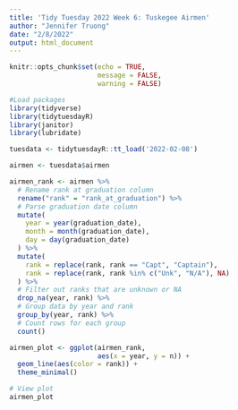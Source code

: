 ```yaml
---
title: 'Tidy Tuesday 2022 Week 6: Tuskegee Airmen'
author: "Jennifer Truong"
date: "2/8/2022"
output: html_document
---
```


```r
knitr::opts_chunk$set(echo = TRUE,
                      message = FALSE,
                      warning = FALSE)

#Load packages
library(tidyverse)
library(tidytuesdayR)
library(janitor)
library(lubridate)
```

```r
tuesdata <- tidytuesdayR::tt_load('2022-02-08')

airmen <- tuesdata$airmen
```
```r

airmen_rank <- airmen %>%
  # Rename rank at graduation column
  rename("rank" = "rank_at_graduation") %>%
  # Parse graduation date column
  mutate(
    year = year(graduation_date),
    month = month(graduation_date),
    day = day(graduation_date)
  ) %>%
  mutate(
    rank = replace(rank, rank == "Capt", "Captain"),
    rank = replace(rank, rank %in% c("Unk", "N/A"), NA)
  ) %>%
  # Filter out ranks that are unknown or NA
  drop_na(year, rank) %>%
  # Group data by year and rank
  group_by(year, rank) %>%
  # Count rows for each group
  count()

```

```r
airmen_plot <- ggplot(airmen_rank,
                      aes(x = year, y = n)) +
  geom_line(aes(color = rank)) +
  theme_minimal()

# View plot
airmen_plot
```

